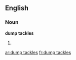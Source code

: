 ==English==

===Noun===
'''dump tackles'''

# {{plural of|[[dump tackle]]}}

[[ar:dump tackles]]
[[fr:dump tackles]]